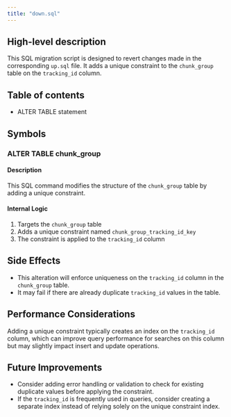 ```yaml
---
title: "down.sql"
---
```


## High-level description
This SQL migration script is designed to revert changes made in the corresponding `up.sql` file. It adds a unique constraint to the `chunk_group` table on the `tracking_id` column.

## Table of contents
- ALTER TABLE statement

## Symbols

### ALTER TABLE chunk_group
#### Description
This SQL command modifies the structure of the `chunk_group` table by adding a unique constraint.

#### Internal Logic
1. Targets the `chunk_group` table
2. Adds a unique constraint named `chunk_group_tracking_id_key`
3. The constraint is applied to the `tracking_id` column

## Side Effects
- This alteration will enforce uniqueness on the `tracking_id` column in the `chunk_group` table.
- It may fail if there are already duplicate `tracking_id` values in the table.

## Performance Considerations
Adding a unique constraint typically creates an index on the `tracking_id` column, which can improve query performance for searches on this column but may slightly impact insert and update operations.

## Future Improvements
- Consider adding error handling or validation to check for existing duplicate values before applying the constraint.
- If the `tracking_id` is frequently used in queries, consider creating a separate index instead of relying solely on the unique constraint index.